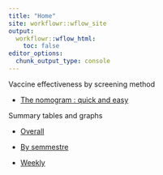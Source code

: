 ```yaml
---
title: "Home"
site: workflowr::wflow_site
output:
  workflowr::wflow_html:
    toc: false
editor_options:
  chunk_output_type: console
---
```


Vaccine effectiveness by screening method

- [The nomogram : quick and easy](01_VE_nomogram.html)


Summary tables and graphs

- [Overall](02a_VE_screening_method_overall.html)

- [By semmestre](02b_VE_screening_method_by_semestre.html)

- [Weekly](02c_VE_screening_method_weekly.html)

